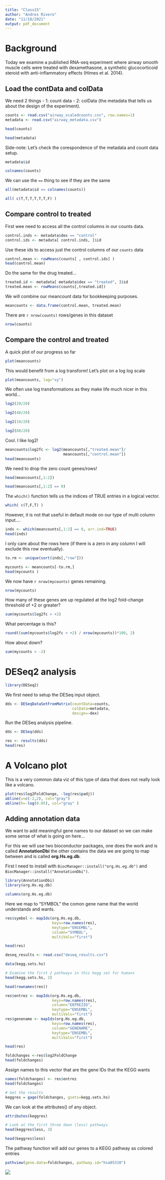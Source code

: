 ```yaml
---
title: "Class15"
author: "Andres Rivero"
date: "11/18/2021"
output: pdf_document
---
```


# Background

Today we examine a published RNA-seq experiment where airway smooth muscle cells were treated with dexamethasone, a synthetic glucocorticoid steroid with anti-inflammatory effects (Himes et al. 2014).

## Load the contData and colData

We need 2 things 
- 1: count data
- 2: colData (the metadata that tells us about the design of the experiment).


```r
counts <- read.csv("airway_scaledcounts.csv", row.names=1)
metadata <- read.csv("airway_metadata.csv")
```

```r
head(counts)
```

```r
head(metadata)
```

Side-note:
Let's check the corespondence of the metadata and count data setup.

```r
metadata$id
```

```r
colnames(counts)
```

We can use the `==` thing to see if they are the same

```r
all(metadata$id == colnames(counts))
```

```r
all( c(T,T,T,T,T,T,F) )
```

## Compare control to treated

First wee need to access all the control columns in our counts data.

```r
control.inds <- metadata$dex == "control"
control.ids <- metadata[ control.inds, ]$id
```

Use these ids to access just the control columns of our `counts` data

```r
control.mean <- rowMeans(counts[ , control.ids] )
head(control.mean)
```

Do the same for the drug treated...
```r
treated.id <- metadata[ metadata$dex == "treated", ]$id
treated.mean <- rowMeans(counts[,treated.id])
```


We will combine our meancount data for bookkeeping purposes.

```r
meancounts <- data.frame(control.mean, treated.mean)
```

There are `r nrow(counts)` rows/genes in this dataset

```r
nrow(counts)
```

## Compare the control and treated

A quick plot of our progress so far

```r
plot(meancounts)
```

This would benefit from a log transform! Let's plot on a log log scale

```r
plot(meancounts, log="xy")
```

We often use log transformations as they make life much nicer in this world...

```r
log2(20/20)
```
```r
log2(40/20)
```
```r
log2(10/20)
```
```r
log2(80/20)
```

Cool. I like log2!

```r
meancounts$log2fc <- log2(meancounts[,"treated.mean"]/
                          meancounts[,"control.mean"])
head(meancounts)
```

We need to drop the zero count genes/rows!

```r
head(meancounts[,1:2])
```


```r
head(meancounts[,1:2] == 0)
```

The `which()` function tells us the indices of TRUE entries in a logical vector.

```r
which( c(T,F,T) )
```
However, it is not that useful in default mode on our type of multi column input....

```r
inds <- which(meancounts[,1:2] == 0, arr.ind=TRUE)
head(inds)
```
I only care about the rows here (if there is a zero in any column I will exclude this row eventually).

```r
to.rm <- unique(sort(inds[,"row"]))
```

```r
mycounts <- meancounts[-to.rm,]
head(mycounts )
```

We now have `r nrow(mycounts)` genes remaining.

```r
nrow(mycounts)
```
How many of these genes are up regulated at the log2 fold-change threshold of +2 or greater?

```r
sum(mycounts$log2fc > +2)
```

What percentage is this?

```r
round((sum(mycounts$log2fc > +2) / nrow(mycounts))*100, 2)
```
How about down?

```r
sum(mycounts < -2)
```

# DESeq2 analysis

```r
library(DESeq2)
```
We first need to setup the DESeq input object.

```r
dds <- DESeqDataSetFromMatrix(countData=counts, 
                              colData=metadata, 
                              design=~dex)
```
Run the DESeq analysis pipeline.

```r
dds <- DESeq(dds)
```

```r
res <- results(dds)
head(res)
```

# A Volcano plot

This is a very common data viz of this type of data that does not really look like a volcano.

```r
plot(res$log2FoldChange, -log(res$padj))
abline(v=c(-2,2), col="gray")
abline(h=-log(0.05), col="gray" )
```

## Adding annotation data

We want to add meaningful gene names to our dataset so we can make some sense of what is going on here...

For this we will use two bioconductor packages, one does the work and is called **AnnotationDbi** the other contains the data we are going to map between and is called **org.Hs.eg.db**.

First I need to install with `BiocManager::install("org.Hs.eg.db")` and
`BiocManager::install("AnnotationDbi")`.

```r
library(AnnotationDbi)
library(org.Hs.eg.db)
```
```r
columns(org.Hs.eg.db)
```

Here we map to "SYMBOL" the comon gene name that the world understands and wants.

```r
res$symbol <- mapIds(org.Hs.eg.db,
                     keys=row.names(res), 
                     keytype="ENSEMBL",   
                     column="SYMBOL",   
                     multiVals="first")
```


```r
head(res)
```

```r
deseq_results <- read.csv("deseq_results.csv")
```

```r
data(kegg.sets.hs)

# Examine the first 2 pathways in this kegg set for humans
head(kegg.sets.hs, 2)
```

```r
head(rownames(res))
```
```r
res$entrez <- mapIds(org.Hs.eg.db,
                     keys=row.names(res),
                     column="ENTREZID",
                     keytype="ENSEMBL",
                     multiVals="first")
res$genename <- mapIds(org.Hs.eg.db,
                     keys=row.names(res),
                     column="GENENAME",
                     keytype="ENSEMBL",
                     multiVals="first")
```
```r
head(res)
```
```r
foldchanges <-res$log2FoldChange
head(foldchanges)
```
Assign names to this vector that are the gene IDs that the KEGG wants

```r
names(foldchanges) <- res$entrez
head(foldchanges)
```

```r
# Get the results
keggres = gage(foldchanges, gsets=kegg.sets.hs)
```

We can look at the attributes() of any object.

```r
attributes(keggres)
```
```r
# Look at the first three down (less) pathways
head(keggres$less, 3)
```

```r
head(keggres$less)
```
The pathway function will add our genes to a KEGG pathway as colored entries

```r
pathview(gene.data=foldchanges, pathway.id="hsa05310")
```
![](hsa05310.pathview.png)


